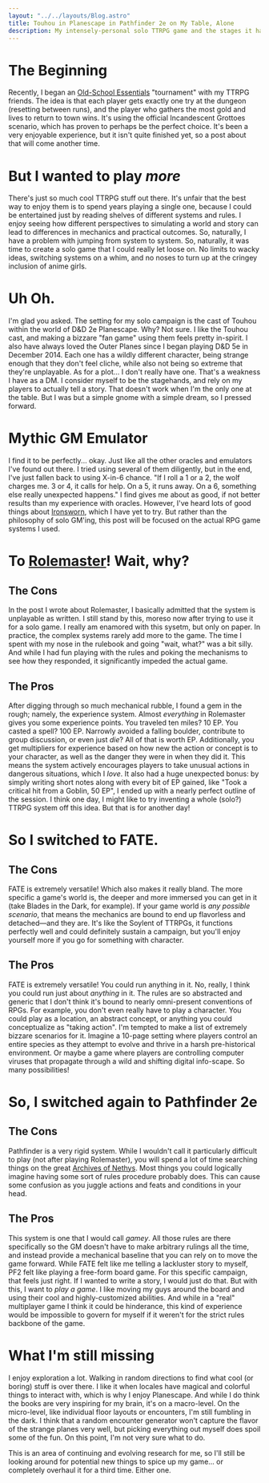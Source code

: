 ```yaml
---
layout: "../../layouts/Blog.astro"
title: Touhou in Planescape in Pathfinder 2e on My Table, Alone
description: My intensely-personal solo TTRPG game and the stages it has gone through
---
```


# The Beginning

Recently, I began an [Old-School Essentials](https://necroticgnome.com/) "tournament" with my TTRPG friends. The idea is that each player gets exactly one try at the dungeon (resetting between runs), and the player who gathers the most gold and lives to return to town wins. It's using the official Incandescent Grottoes scenario, which has proven to perhaps be the perfect choice. It's been a very enjoyable experience, but it isn't quite finished yet, so a post about that will come another time.

# But I wanted to play *more*

There's just so much cool TTRPG stuff out there. It's unfair that the best way to enjoy them is to spend years playing a single one, because I could be entertained just by reading shelves of different systems and rules. I enjoy seeing how different perspectives to simulating a world and story can lead to differences in mechanics and practical outcomes. So, naturally, I have a problem with jumping from system to system. So, naturally, it was time to create a solo game that I could really let loose on. No limits to wacky ideas, switching systems on a whim, and no noses to turn up at the cringey inclusion of anime girls.

# Uh Oh.

I'm glad you asked. The setting for my solo campaign is the cast of Touhou within the world of D&D 2e Planescape. Why? Not sure. I like the Touhou cast, and making a bizzare "fan game" using them feels pretty in-spirit. I also have always loved the Outer Planes since I began playing D&D 5e in December 2014. Each one has a wildly different character, being strange enough that they don't feel cliche, while also not being so extreme that they're unplayable. As for a plot... I don't really have one. That's a weakness I have as a DM. I consider myself to be the stagehands, and rely on my players to actually tell a story. That doesn't work when I'm the only one at the table. But I was but a simple gnome with a simple dream, so I pressed forward.

# Mythic GM Emulator

I find it to be perfectly... okay. Just like all the other oracles and emulators I've found out there. I tried using several of them diligently, but in the end, I've just fallen back to using X-in-6 chance. "If I roll a 1 or a 2, the wolf charges me. 3 or 4, it calls for help. On a 5, it runs away. On a 6, something else really unexpected happens." I find gives me about as good, if not better results than my experience with oracles. However, I've heard lots of good things about [Ironsworn](https://www.ironswornrpg.com/), which I have yet to try. But rather than the philosophy of solo GM'ing, this post will be focused on the actual RPG game systems I used.

# To [Rolemaster](/blog/rolemaster)! Wait, why?

## The Cons

In the post I wrote about Rolemaster, I basically admitted that the system is unplayable as written. I still stand by this, moreso now after trying to use it for a solo game. I really am enamored with this sysetm, but only on paper. In practice, the complex systems rarely add more to the game. The time I spent with my nose in the rulebook and going "wait, what?" was a bit silly. And while I had fun playing with the rules and poking the mechanisms to see how they responded, it significantly impeded the actual game.

## The Pros 

After digging through so much mechanical rubble, I found a gem in the rough; namely, the experience system. Almost *everything* in Rolemaster gives you some experience points. You traveled ten miles? 10 EP. You casted a spell? 100 EP. Narrowly avoided a falling boulder, contribute to group discussion, or even just *die*? All of that is worth EP. Additionally, you get multipliers for experience based on how new the action or concept is to your character, as well as the danger they were in when they did it. This means the system actively encourages players to take unusual actions in dangerous situations, which I *love*. It also had a huge unexpected bonus: by simply writing short notes along with every bit of EP gained, like "Took a critical hit from a Goblin, 50 EP", I ended up with a nearly perfect outline of the session. I think one day, I might like to try inventing a whole (solo?) TTRPG system off this idea. But that is for another day!

# So I switched to FATE.

## The Cons 

FATE is extremely versatile! Which also makes it really bland. The more specific a game's world is, the deeper and more immersed you can get in it (take Blades in the Dark, for example). If your game world is *any possible scenario*, that means the mechanics are bound to end up flavorless and detached—and they are. It's like the Soylent of TTRPGs, it functions perfectly well and could definitely sustain a campaign, but you'll enjoy yourself more if you go for something with character.

## The Pros

FATE is extremely versatile! You could run anything in it. No, really, I think you could run just about *anything* in it. The rules are so abstracted and generic that I don't think it's bound to nearly omni-present conventions of RPGs. For example, you don't even really have to play a character. You could play as a location, an abstract concept, or anything you could conceptualize as "taking action". I'm tempted to make a list of extremely bizzare scenarios for it. Imagine a 10-page setting where players control an entire species as they attempt to evolve and thrive in a harsh pre-historical environment. Or maybe a game where players are controlling computer viruses that propagate through a wild and shifting digital info-scape. So many possibilities!

# So, I switched again to Pathfinder 2e

## The Cons

Pathfinder is a very rigid system. While I wouldn't call it particularly difficult to play (not after playing Rolemaster), you will spend a lot of time searching things on the great [Archives of Nethys](https://2e.aonprd.com/). Most things you could logically imagine having some sort of rules procedure probably does. This can cause some confusion as you juggle actions and feats and conditions in your head.

## The Pros

This system is one that I would call *gamey*. All those rules are there specifically so the GM doesn't have to make arbitrary rulings all the time, and instead provide a mechanical baseline that you can rely on to move the game forward. While FATE felt like me telling a lackluster story to myself, PF2 felt like playing a free-form board game. For this specific campaign, that feels just right. If I wanted to write a story, I would just do that. But with this, I want to *play a game*. I like moving my guys around the board and using their cool and highly-customized abilities. And while in a "real" multiplayer game I think it could be hinderance, this kind of experience would be impossible to govern for myself if it weren't for the strict rules backbone of the game. 

# What I'm still missing

I enjoy exploration a lot. Walking in random directions to find what cool (or boring) stuff is over there. I like it when locales have magical and colorful things to interact with, which is why I enjoy Planescape. And while I do think the books are very inspiring for my brain, it's on a macro-level. On the micro-level, like individual floor layouts or encounters, I'm still fumbling in the dark. I think that a random encounter generator won't capture the flavor of the strange planes very well, but picking everything out myself does spoil some of the fun. On this point, I'm not very sure what to do. 

This is an area of continuing and evolving research for me, so I'll still be looking around for potential new things to spice up my game... or completely overhaul it for a third time. Either one.
